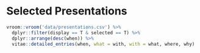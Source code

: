# Selected Presentations

```r
vroom::vroom('data/presentations.csv') %>% 
  dplyr::filter(display == T & selected == T) %>% 
  dplyr::arrange(desc(when)) %>%
  vitae::detailed_entries(when, what = with, with = what, where, why)
```